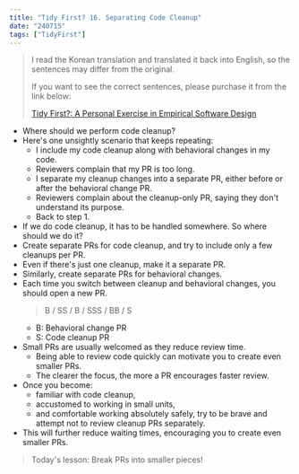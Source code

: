 ```yaml
---
title: "Tidy First? 16. Separating Code Cleanup"
date: "240715"
tags: ["TidyFirst"]
---
```


> I read the Korean translation and translated it back into English, so the sentences may differ from the original.
>
> If you want to see the correct sentences, please purchase it from the link below:
>
> [Tidy First?: A Personal Exercise in Empirical Software Design](https://www.amazon.com/Tidy-First-Personal-Exercise-Empirical/dp/1098151240)

- Where should we perform code cleanup?
- Here's one unsightly scenario that keeps repeating:
  - I include my code cleanup along with behavioral changes in my code.
  - Reviewers complain that my PR is too long.
  - I separate my cleanup changes into a separate PR, either before or after the behavioral change PR.
  - Reviewers complain about the cleanup-only PR, saying they don't understand its purpose.
  - Back to step 1.
- If we do code cleanup, it has to be handled somewhere. So where should we do it?
- Create separate PRs for code cleanup, and try to include only a few cleanups per PR.
- Even if there's just one cleanup, make it a separate PR.
- Similarly, create separate PRs for behavioral changes.
- Each time you switch between cleanup and behavioral changes, you should open a new PR.
  > B / SS / B / SSS / BB / S
  - B: Behavioral change PR
  - S: Code cleanup PR
- Small PRs are usually welcomed as they reduce review time.
  - Being able to review code quickly can motivate you to create even smaller PRs.
  - The clearer the focus, the more a PR encourages faster review.
- Once you become:
  - familiar with code cleanup,
  - accustomed to working in small units,
  - and comfortable working absolutely safely,
    try to be brave and attempt not to review cleanup PRs separately.
- This will further reduce waiting times, encouraging you to create even smaller PRs.

> Today's lesson: Break PRs into smaller pieces!
